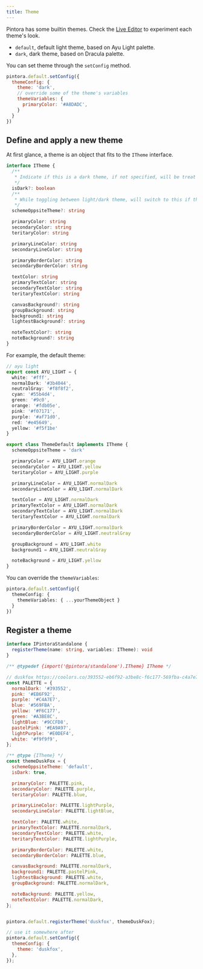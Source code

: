 ```yaml
---
title: Theme
---
```


Pintora has some builtin themes. Check the [Live Editor](https://pintorajs.vercel.app/demo/live-editor) to experiment each theme's look.

- `default`, default light theme, based on Ayu Light palette.
- `dark`, dark theme, based on Dracula palette.

You can set theme through the `setConfig` method.

```js
pintora.default.setConfig({
  themeConfig: {
    theme: 'dark',
    // override some of the theme's variables
    themeVariables: {
      primaryColor: '#A8DADC',
    }
  }
})
```

## Define and apply a new theme

At first glance, a theme is an object that fits to the `ITheme` interface.

```ts
interface ITheme {
  /**
   * Indicate if this is a dark theme, if not specified, will be treat as a light theme
   */
  isDark?: boolean
  /**
   * While toggling between light/dark theme, will switch to this if this is specified
   */
  schemeOppsiteTheme?: string

  primaryColor: string
  secondaryColor: string
  teritaryColor: string

  primaryLineColor: string
  secondaryLineColor: string

  primaryBorderColor: string
  secondaryBorderColor: string

  textColor: string
  primaryTextColor: string
  secondaryTextColor: string
  teritaryTextColor: string

  canvasBackground?: string
  groupBackground: string
  background1: string
  lightestBackground?: string

  noteTextColor?: string
  noteBackground?: string
}
```

For example, the default theme:

```ts
// ayu light
export const AYU_LIGHT = {
  white: '#fff',
  normalDark: '#3b4044',
  neutralGray: '#f8f8f2',
  cyan: '#55b4d4',
  green: '#9c0',
  orange: '#fdb05e',
  pink: '#f07171',
  purple: '#af71d0',
  red: '#e45649',
  yellow: '#f5f1be'
}

export class ThemeDefault implements ITheme {
  schemeOppsiteTheme = 'dark'

  primaryColor = AYU_LIGHT.orange
  secondaryColor = AYU_LIGHT.yellow
  teritaryColor = AYU_LIGHT.purple

  primaryLineColor = AYU_LIGHT.normalDark
  secondaryLineColor = AYU_LIGHT.normalDark

  textColor = AYU_LIGHT.normalDark
  primaryTextColor = AYU_LIGHT.normalDark
  secondaryTextColor = AYU_LIGHT.normalDark
  teritaryTextColor = AYU_LIGHT.normalDark

  primaryBorderColor = AYU_LIGHT.normalDark
  secondaryBorderColor = AYU_LIGHT.neutralGray

  groupBackground = AYU_LIGHT.white
  background1 = AYU_LIGHT.neutralGray

  noteBackground = AYU_LIGHT.yellow
}
```

You can override the `themeVariables`:

```ts
pintora.default.setConfig({
  themeConfig: {
    themeVariables: { ...yourThemeObject }
  }
})
```

## Register a theme

```ts
interface IPintoraStandalone {
  registerTheme(name: string, variables: ITheme): void
}
```

```js
/** @typedef {import('@pintora/standalone').ITheme} ITheme */

// duskfox https://coolors.co/393552-eb6f92-a3be8c-f6c177-569fba-c4a7e7-9ccfd8-e0def4-ea9a97-eb98c3
const PALETTE = {
  normalDark: '#393552',
  pink: '#EB6F92',
  purple: '#C4A7E7',
  blue: '#569FBA',
  yellow: '#F6C177',
  green: '#A3BE8C',
  lightBlue: '#9CCFD8',
  pastelPink: '#EA9A97',
  lightPurple: '#E0DEF4',
  white: '#f9f9f9',
};

/** @type {ITheme} */
const themeDuskFox = {
  schemeOppsiteTheme: 'default',
  isDark: true,

  primaryColor: PALETTE.pink,
  secondaryColor: PALETTE.purple,
  teritaryColor: PALETTE.blue,

  primaryLineColor: PALETTE.lightPurple,
  secondaryLineColor: PALETTE.lightBlue,

  textColor: PALETTE.white,
  primaryTextColor: PALETTE.normalDark,
  secondaryTextColor: PALETTE.white,
  teritaryTextColor: PALETTE.lightPurple,

  primaryBorderColor: PALETTE.white,
  secondaryBorderColor: PALETTE.blue,

  canvasBackground: PALETTE.normalDark,
  background1: PALETTE.pastelPink,
  lightestBackground: PALETTE.white,
  groupBackground: PALETTE.normalDark,

  noteBackground: PALETTE.yellow,
  noteTextColor: PALETTE.normalDark,
};


pintora.default.registerTheme('duskfox', themeDuskFox);

// use it somewhere after
pintora.default.setConfig({
  themeConfig: {
    theme: 'duskfox',
  },
});
```

